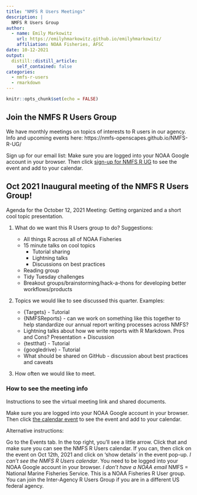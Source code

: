 ```yaml
---
title: "NMFS R Users Meetings"
description: |
  NMFS R Users Group
author:
  - name: Emily Markowitz
    url: https://emilyhmarkowitz.github.io/emilyhmarkowitz/
    affiliation: NOAA Fisheries, AFSC
date: 10-12-2021
output:
  distill::distill_article:
    self_contained: false
categories:
  - nmfs-r-users
  - rmarkdown
---
```



```r
knitr::opts_chunk$set(echo = FALSE)
```

## Join the NMFS R Users Group

We have monthly meetings on topics of interests to R users in our agency. Info and upcoming events here: https://nmfs-openscapes.github.io/NMFS-R-UG/

Sign up for our email list:
Make sure you are logged into your NOAA Google account in your browser. Then click [sign-up for NMFS R UG](https://docs.google.com/spreadsheets/d/1WwiGAf7Lmrx3sdrif3R-IhIJiXUIFBHydloixY6fWuo/edit#gid=0) to see the event and add to your calendar.

## Oct 2021 Inaugural meeting of the NMFS R Users Group! 

Agenda for the October 12, 2021 Meeting: Getting organized and a short cool topic presentation.

1. What do we want this R Users group to do? Suggestions: 

   - All things R across all of NOAA Fisheries
   - 15 minute talks on cool topics
     - Tutorial sharing 
     - Lightning talks
     - Discussions on best practices
   - Reading group
   - Tidy Tuesday challenges
   - Breakout groups/brainstorming/hack-a-thons for developing better workflows/products

2. Topics we would like to see discussed this quarter. Examples:

   - {Targets} - Tutorial
   - {NMFSReports} - can we work on something like this together to help standardize our annual report writing processes across NMFS?	     
   - Lightning talks about how we write reports with R Markdown. Pros and Cons?	Presentation + Discussion
   - {testthat} - Tutorial
   - {googledrive} - Tutorial
   - What should be shared on GitHub - discussion about best practices and caveats

3. How often we would like to meet.

### How to see the meeting info

Instructions to see the virtual meeting link and shared documents. 

Make sure you are logged into your NOAA Google account in your browser. Then click [the calendar event](https://calendar.google.com/event?action=TEMPLATE&tmeid=MG05MWM5ZmdzZDYxOTY5Ym9sMzI1c2JkYnMgbm9hYS5nb3ZfNjByZm43bWw5cnBjaGw2M3ZzNGFmOW4wMThAZw&tmsrc=noaa.gov_60rfn7ml9rpchl63vs4af9n018%40group.calendar.google.com) to see the event and add to your calendar.

Alternative instructions:

Go to the Events tab. In the top right, you'll see a little arrow. Click that and make sure you can see the NMFS R Users calendar. If you can, then click on the event on Oct 12th, 2021 and click on 'show details' in the event pop-up. *I can't see the NMFS R Users calendar*. You need to be logged into your NOAA Google account in your browser. *I don't have a NOAA email* NMFS = National Marine Fisheries Service. This is a NOAA Fisheries R User group. You can join the Inter-Agency R Users Group if you are in a different US federal agency.
